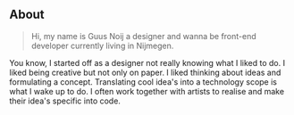 ## About

> Hi, my name is Guus Noij a designer and wanna be front-end developer currently living in Nijmegen.

You know, I started off as a designer not really knowing what I liked to do. I liked being creative but not only on paper. I liked thinking about ideas and formulating a concept.
Translating cool idea's into a technology scope is what I wake up to do. I often work together with artists to realise and make their idea's specific into code.

